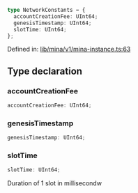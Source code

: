 ```ts
type NetworkConstants = {
  accountCreationFee: UInt64;
  genesisTimestamp: UInt64;
  slotTime: UInt64;
};
```

Defined in: [lib/mina/v1/mina-instance.ts:63](https://github.com/o1-labs/o1js/blob/df1ff77af12d7cbbed4a6167f02815fad4f0dceb/src/lib/mina/v1/mina-instance.ts#L63)

## Type declaration

### accountCreationFee

```ts
accountCreationFee: UInt64;
```

### genesisTimestamp

```ts
genesisTimestamp: UInt64;
```

### slotTime

```ts
slotTime: UInt64;
```

Duration of 1 slot in millisecondw
